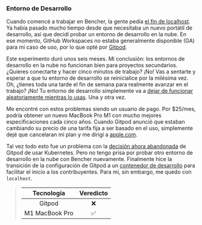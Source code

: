 ### Entorno de Desarrollo

Cuando comencé a trabajar en Bencher, la gente pedía [el fin de localhost][dx tips].
Ya había pasado mucho tiempo desde que necesitaba un nuevo portátil de desarrollo,
así que decidí probar un entorno de desarrollo en la nube.
En ese momento, GitHub Workspaces no estaba generalmente disponible (GA) para mi caso de uso,
por lo que opté por [Gitpod][gitpod].

Este experimento duró unos seis meses.
Mi conclusión: los entornos de desarrollo en la nube no funcionan bien para proyectos secundarios.
¿Quieres conectarte y hacer cinco minutos de trabajo?
¡No! Vas a sentarte y esperar a que tu entorno de desarrollo se reinicialice por la milésima vez.
Oh, ¿tienes toda una tarde el fin de semana para realmente avanzar en el trabajo?
¡No! Tu entorno de desarrollo simplemente va a [dejar de funcionar aleatoriamente mientras lo usas][github gitpod 9629]. Una y otra vez.

Me encontré con estos problemas siendo un usuario de pago.
Por $25/mes, podría obtener un nuevo MacBook Pro M1 con mucho mejores especificaciones cada cinco años.
Cuando Gitpod anunció que estaban cambiando su precio de una tarifa fija a ser basado en el uso,
simplemente dejé que cancelaran mi plan y me dirigí a [apple.com][apple].

Tal vez todo esto fue un problema con la [decisión ahora abandonada][gitpod kubernetes] de Gitpod de usar Kubernetes.
Pero no tengo prisa por probar otro entorno de desarrollo en la nube con Bencher nuevamente.
Finalmente hice la transición de la configuración de Gitpod a un [contenedor de desarrollo][github bencher dev container]
para facilitar el inicio a los contribuyentes.
Para mí, sin embargo, me quedo con `localhost`.

> |   Tecnología   | Veredicto |
> | :------------: | :-------: |
> |     Gitpod     |     ❌     |
> | M1 MacBook Pro |     ✅     |

[dx tips]: https://dx.tips/the-end-of-localhost
[gitpod]: https://www.gitpod.io/
[github gitpod 9629]: https://github.com/gitpod-io/gitpod/issues/9629#issuecomment-1473986095
[apple]: https://www.apple.com
[gitpod kubernetes]: https://www.gitpod.io/blog/we-are-leaving-kubernetes
[github bencher dev container]: https://github.com/bencherdev/bencher/pkgs/container/bencher-dev-container